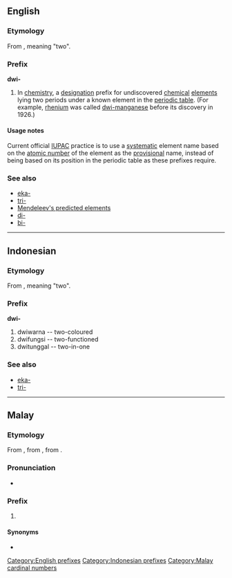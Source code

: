 ==English==

===Etymology===
From {{etyl|sa}}, meaning "two".

===Prefix===
'''dwi-'''

# {{chemistry|dated}} In [[chemistry]], a [[designation]] prefix for undiscovered [[chemical]] [[element]]s lying two periods under a known element in the [[periodic table]]. (For example, [[rhenium]] was called [[dwi-manganese]] before its discovery in 1926.)

====Usage notes====
Current official [[IUPAC]] practice is to use a [[systematic]] element name based on the [[atomic number]] of the element as the [[provisional]] name, instead of being based on its position in the periodic table as these prefixes require.

===See also===
* [[eka-]]
* [[tri-]]
* [[w:Mendeleev's predicted elements|Mendeleev's predicted elements]]
* [[di-]]
* [[bi-]]

[[Category:English prefixes]]

----

==Indonesian==

===Etymology===
From {{etyl|sa|id}}, meaning "two".

===Prefix===
'''dwi-'''

# dwiwarna -- two-coloured
# dwifungsi -- two-functioned
# dwitunggal -- two-in-one

===See also===
* [[eka-]]
* [[tri-]]

[[Category:Indonesian prefixes]]

----

==Malay==
{{cardinalbox|ms|1|2|3|satu|tiga}}

===Etymology===
From {{etyl|sa|ms}} {{term|द्वि|tr=dvi|lang=sa}}, from {{term|द्व|tr=dvá|lang=sa}}, from {{proto|Indo-European|dwó|lang=ms}}.

===Pronunciation===
* {{IPA|/dui/|/dwi/|lang=ms}}

===Prefix===
{{head|ms|prefix}}

# {{l|en|two}}

====Synonyms====
* {{l|ms|dua}}

[[Category:Malay cardinal numbers]]